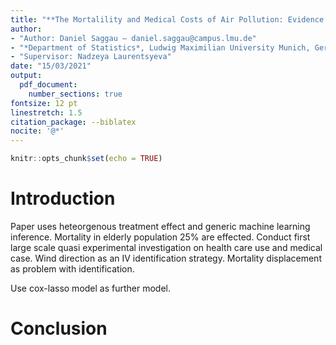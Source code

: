 ```yaml
---
title: "**The Mortalility and Medical Costs of Air Pollution: Evidence from Changes in Wind Direction**"
author: 
- "Author: Daniel Saggau — daniel.saggau@campus.lmu.de"
- "*Department of Statistics*, Ludwig Maximilian University Munich, Germany"
- "Supervisor: Nadzeya Laurentsyeva"
date: "15/03/2021"
output: 
  pdf_document:
    number_sections: true
fontsize: 12 pt
linestretch: 1.5
citation_package: --biblatex
nocite: '@*'
---
```


```r
knitr::opts_chunk$set(echo = TRUE)
```

# Introduction 

Paper uses heteorgenous treatment effect and generic machine learning inference. 
Mortality in elderly population 25% are effected.
Conduct first large scale quasi experimental investigation on health care use and medical case. 
Wind direction as an IV identification strategy. 
Mortality displacement as problem with identification.

Use cox-lasso model as further model.

# Conclusion 

